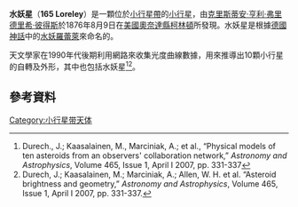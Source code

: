 {{Infobox planet
|width           = 25em
|background      = #FFFFC0 
|name=水妖星
 | discoverer=[[克里斯蒂安·亨利·弗里德里希·彼得斯|克里斯蒂安·亨利·弗里德里希·彼得斯]]
 | discovered=1876年8月9日
 | alt_names=
 | mp_category=[[小行星帶|小行星帶]]
 | epoch=
 | semimajor=3.128 AU
 | perihelion=2.870 AU
 | aphelion=3.385 AU
 | eccentricity=
 | period= 5.53 [[年|a]]
 | inclination=11.24°
 | asc_node=
 | arg_peri=
 | mean_anomaly=
 | avg_speed=
 | dimensions=155.2 km
 | mass=''unknown''
 | density=''unknown''
 | surface_grav=''unknown''
 | escape_velocity=''unknown''
 | rotation=7.226 [[時|時]]{{dn|date=11月 2021}}
 | spectral_type=''unknown''
 | abs_magnitude=7.65
 | albedo=0.078
 | single_temperature=''unknown''}}
'''水妖星'''（'''165 Loreley'''）是一顆位於[[小行星帶|小行星帶]]的[[小行星|小行星]]，由[[克里斯蒂安·亨利·弗里德里希·彼得斯|克里斯蒂安·亨利·弗里德里希·彼得斯]]於1876年8月9日在[[美國|美國]][[奧奈達縣_(紐約州)|奧奈達縣]][[柯林頓_(紐約州)|柯林頓]]所發現。水妖星是根據[[德國神話|德國神話]]中的[[水妖|水妖]][[羅蕾萊|羅蕾萊]]來命名的。

天文學家在1990年代後期利用網路來收集光度曲線數據，用來推導出10顆小行星的自轉及外形，其中也包括水妖星<ref>Durech., J.; Kaasalainen, M., Marciniak, A.; et al., “Physical models of ten asteroids from an observers' collaboration network,” '' Astronomy and Astrophysics '', Volume 465, Issue 1, April I 2007, pp. 331-337</ref><ref> Durech, J.; Kaasalainen, M.; Marciniak, A.; Allen, W. H. et al. “Asteroid brightness and geometry,” ''Astronomy and Astrophysics'', Volume 465, Issue 1, April I 2007, pp. 331-337.</ref>。

==參考資料==
{{Reflist}}

{{小天體}}
{{Minor Planet Number|(164)[[夏娃星|夏娃星]]|(166)[[赭女星|赭女星]]}}

[[Category:小行星带天体|Category:小行星带天体]]